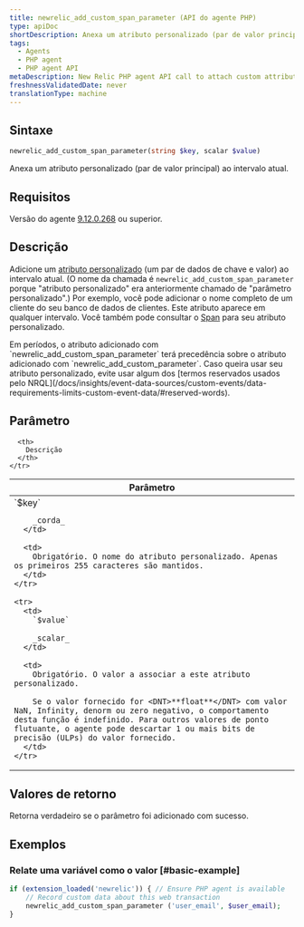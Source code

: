 ```yaml
---
title: newrelic_add_custom_span_parameter (API do agente PHP)
type: apiDoc
shortDescription: Anexa um atributo personalizado (par de valor principal) ao intervalo atual.
tags:
  - Agents
  - PHP agent
  - PHP agent API
metaDescription: New Relic PHP agent API call to attach custom attributes to your transaction data.
freshnessValidatedDate: never
translationType: machine
---
```


## Sintaxe

```php
newrelic_add_custom_span_parameter(string $key, scalar $value)
```

Anexa um atributo personalizado (par de valor principal) ao intervalo atual.

## Requisitos

Versão do agente [9.12.0.268](/docs/release-notes/agent-release-notes/php-release-notes/php-agent-9120268) ou superior.

## Descrição

Adicione um [atributo personalizado](/docs/agents/manage-apm-agents/agent-data/collect-custom-attributes) (um par de dados de chave e valor) ao intervalo atual. (O nome da chamada é `newrelic_add_custom_span_parameter` porque "atributo personalizado" era anteriormente chamado de "parâmetro personalizado".) Por exemplo, você pode adicionar o nome completo de um cliente do seu banco de dados de clientes. Este atributo aparece em qualquer intervalo. Você também pode consultar o [Span](/docs/insights/explore-data/attributes/apm-default-attributes-insights) para seu atributo personalizado.

<Callout variant="important">
  Em períodos, o atributo adicionado com `newrelic_add_custom_span_parameter` terá precedência sobre o atributo adicionado com `newrelic_add_custom_parameter`.
</Callout>

<Callout variant="important">
  Caso queira usar seu atributo personalizado, evite usar algum dos [termos reservados usados pelo NRQL](/docs/insights/event-data-sources/custom-events/data-requirements-limits-custom-event-data/#reserved-words).
</Callout>

## Parâmetro

<table>
  <thead>
    <tr>
      <th width="25%">
        Parâmetro
      </th>

      <th>
        Descrição
      </th>
    </tr>
  </thead>

  <tbody>
    <tr>
      <td>
        `$key`

        _corda_
      </td>

      <td>
        Obrigatório. O nome do atributo personalizado. Apenas os primeiros 255 caracteres são mantidos.
      </td>
    </tr>

    <tr>
      <td>
        `$value`

        _scalar_
      </td>

      <td>
        Obrigatório. O valor a associar a este atributo personalizado.

        Se o valor fornecido for <DNT>**float**</DNT> com valor NaN, Infinity, denorm ou zero negativo, o comportamento desta função é indefinido. Para outros valores de ponto flutuante, o agente pode descartar 1 ou mais bits de precisão (ULPs) do valor fornecido.
      </td>
    </tr>
  </tbody>
</table>

## Valores de retorno

Retorna verdadeiro se o parâmetro foi adicionado com sucesso.

## Exemplos

### Relate uma variável como o valor [#basic-example]

```php
if (extension_loaded('newrelic')) { // Ensure PHP agent is available
    // Record custom data about this web transaction
    newrelic_add_custom_span_parameter ('user_email', $user_email);
}
```
